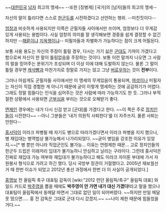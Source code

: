 ~~[[대한민국]] [[남자]] 최고의 맹세~~
--또한 [징병제] [국가]의 [남자]들의 최고의 맹세--

자신의 말이 틀리다면 스스로 [[한군두]]를 시전하겠다고 선언하는 행위. --미친짓이다--

[[엄창]]과 비슷하게 사용되지만 이쪽은 군필자들 사이에서만 쓰이며, 엄창보다 더 무게감 있게 사용되는 용법이다. 사실 엄창의 의미를 잘 생각해보면 경중을 쉽게 결정할 수 없긴 하지만 --[[패륜]]이냐 [[지옥]]행이냐-- 미필자들과 차별화가 가능하다는 점이 크게 어필된다.

보통 사용 용도는 자신의 주장이 틀릴 경우, 다시는 가기 싫은 [[군대]]도 기꺼이 가겠다고 함으로써 자신이 한 말이 틀림없음을 주장하는 것이다. 보통 이런 말까지 나오면 그 사람의 말을 믿어주는 분위기가 조성되며 더 이상 이에 대해 도발하지 않는다. 물론 그 말이 틀릴 경우엔 [[캐삭빵]]과 마찬가지로 정말로 가지는 않고 그냥 [[버로우]]하는 것이 '''전부'''이다.

그러나 아쉽게도 군필자들 사이에서만 이 맹세의 무게있음이 통용되며, [[여성]]이나 미필자는 자신이 직접 경험한 게 아니기 때문에 굳이 이렇게 맹세하는 것에 공감하기가 어렵다. 그래도 정말 힘들다는 인식을 심어주는 것은 사람에 따라 가능하기도 한 듯. 그러나 부적절한 상황에서 사용되면 [[군부심]]을 부리는 것으로 오해받기 좋다.

[[면제]]인 경우에는 내가 다시 신검 받고 [군대]를 가겠다고 한다. ~~이 쪽은 주로 [[정치인]]들이 시전한다~~ --아니 그분들은 '내가 의원직 사퇴한다'를 더 자주쓰지. 물론 사퇴는 안한다--

[[홍사덕]]이 이라크 파병될 때 자기도 병으로 따라가겠다면서 이라크 파병을 지지 했으나, 병 재입대는 병역법상 불가능해서 나가리되었다. ~~굳이 병임을 강조한 이유가 있었지.~~[* 병 뿐만 아니라 직업군인도 불가능... 이유는 연령제한 때문... 고로 정치인들의 한군두 드립은 이래저리 입대가 불가능하니 안심하고 날리는 구라이다. 그런데 홍사덕은 진짜로 재입대 가능 여부와 재입대가 불가능하다고 해도 이라크 자이툰 부대에 가서 자원봉사 형식으로 가려고 하긴 했다. 당시 국방부 장관이 거절했다고. 2005년 재보궐선거 때 한번 이슈가 되었고 2012년 총선 과정에서 한번 더 이 사실이 공개되었다.]

[[홍명보]] 전 올림픽 축구 대표팀 감독이 [wiki:"2012 런던 올림픽/축구" 올림픽 대표] 와일드 카드로 [[박주영]]을 뽑을 때에도 '''박주영이 안 가면 내가 대신 가겠다!'''라고 말을 했으나 대표팀이 올림픽에서 동메달 따면서 그대로 없던 일이 되어버렸다. ~~하지만 만일 메달 못 땄으면..... 홍 전 감독은 그대로 군대 다시 갔겠지.~~ ~~나이 제한 때문에 힘들었을 거다.~~
